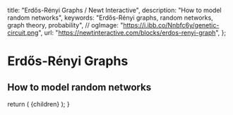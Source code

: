 
  title: "Erdős-Rényi Graphs / Newt Interactive",
  description: "How to model random networks",
  keywords: "Erdős-Rényi graphs, random networks, graph theory, probability",
  // ogImage: "https://i.ibb.co/Nnbfc6y/genetic-circuit.png",
  url: "https://newtinteractive.com/blocks/erdos-renyi-graph",
};

# Erdős-Rényi Graphs

## How to model random networks

  return (
    <MdxLayout metadata={metadata}>{children}</MdxLayout>
  );
}
